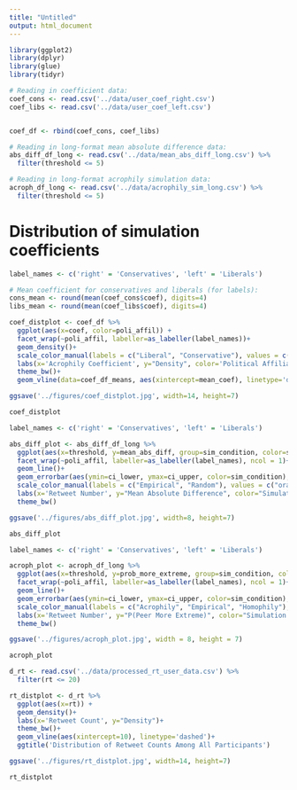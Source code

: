 ```yaml
---
title: "Untitled"
output: html_document
---
```


```r
library(ggplot2)
library(dplyr)
library(glue)
library(tidyr)
```


```r

# Reading in coefficient data:
coef_cons <- read.csv('../data/user_coef_right.csv')
coef_libs <- read.csv('../data/user_coef_left.csv')


coef_df <- rbind(coef_cons, coef_libs)

# Reading in long-format mean absolute difference data:
abs_diff_df_long <- read.csv('../data/mean_abs_diff_long.csv') %>%
  filter(threshold <= 5)

# Reading in long-format acrophily simulation data:
acroph_df_long <- read.csv('../data/acrophily_sim_long.csv') %>%
  filter(threshold <= 5)

```

# Distribution of simulation coefficients

```r

label_names <- c('right' = 'Conservatives', 'left' = 'Liberals')

# Mean coefficient for conservatives and liberals (for labels):
cons_mean <- round(mean(coef_cons$coef), digits=4)
libs_mean <- round(mean(coef_libs$coef), digits=4)

coef_distplot <- coef_df %>%
  ggplot(aes(x=coef, color=poli_affil)) +
  facet_wrap(~poli_affil, labeller=as_labeller(label_names))+
  geom_density()+
  scale_color_manual(labels = c("Liberal", "Conservative"), values = c("blue", "red"))+
  labs(x='Acrophily Coefficient', y="Density", color='Political Affiliation')+
  theme_bw()+
  geom_vline(data=coef_df_means, aes(xintercept=mean_coef), linetype='dashed', color=coef_df_means$color)

ggsave('../figures/coef_distplot.jpg', width=14, height=7)

coef_distplot
```


```r

label_names <- c('right' = 'Conservatives', 'left' = 'Liberals')

abs_diff_plot <- abs_diff_df_long %>%
  ggplot(aes(x=threshold, y=mean_abs_diff, group=sim_condition, color=sim_condition)) +
  facet_wrap(~poli_affil, labeller=as_labeller(label_names), ncol = 1)+
  geom_line()+
  geom_errorbar(aes(ymin=ci_lower, ymax=ci_upper, color=sim_condition), alpha=0.3)+
  scale_color_manual(labels = c("Empirical", "Random"), values = c("orange", "blue"))+
  labs(x='Retweet Number', y="Mean Absolute Difference", color="Simulation Condition")+
  theme_bw()

ggsave('../figures/abs_diff_plot.jpg', width=8, height=7)

abs_diff_plot

```


```r

label_names <- c('right' = 'Conservatives', 'left' = 'Liberals')

acroph_plot <- acroph_df_long %>%
  ggplot(aes(x=threshold, y=prob_more_extreme, group=sim_condition, color = sim_condition)) +
  facet_wrap(~poli_affil, labeller=as_labeller(label_names), ncol = 1)+
  geom_line()+
  geom_errorbar(aes(ymin=ci_lower, ymax=ci_upper, color=sim_condition), alpha=0.3) +
  scale_color_manual(labels = c("Acrophily", "Empirical", "Homophily"), values = c("red", "green", "blue"))+
  labs(x='Retweet Number', y="P(Peer More Extreme)", color="Simulation Condition")+
  theme_bw()

ggsave('../figures/acroph_plot.jpg', width = 8, height = 7)

acroph_plot
```


```r

d_rt <- read.csv('../data/processed_rt_user_data.csv') %>%
  filter(rt <= 20)

rt_distplot <- d_rt %>%
  ggplot(aes(x=rt)) +
  geom_density()+
  labs(x='Retweet Count', y="Density")+
  theme_bw()+
  geom_vline(aes(xintercept=10), linetype='dashed')+
  ggtitle('Distribution of Retweet Counts Among All Participants')

ggsave('../figures/rt_distplot.jpg', width=14, height=7)

rt_distplot
```

